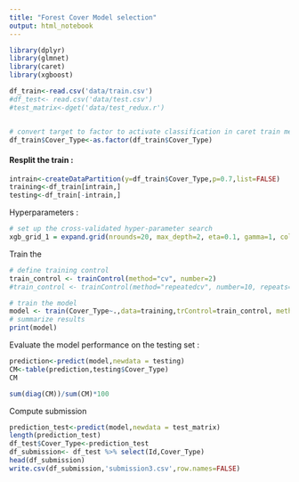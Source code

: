 ```yaml
---
title: "Forest Cover Model selection"
output: html_notebook
---
```




```r
library(dplyr)
library(glmnet)
library(caret)
library(xgboost)

```


```r

df_train<-read.csv('data/train.csv')
#df_test<- read.csv('data/test.csv')
#test_matrix<-dget('data/test_redux.r')


# convert target to factor to activate classification in caret train method :
df_train$Cover_Type<-as.factor(df_train$Cover_Type)

```

#### Resplit the train :
```r
intrain<-createDataPartition(y=df_train$Cover_Type,p=0.7,list=FALSE)
training<-df_train[intrain,]
testing<-df_train[-intrain,]
```

Hyperparameters :

```r
# set up the cross-validated hyper-parameter search
xgb_grid_1 = expand.grid(nrounds=20, max_depth=2, eta=0.1, gamma=1, colsample_bytree=0.4, min_child_weight=1, subsample = 1)
```


Train the 
```r

# define training control
train_control <- trainControl(method="cv", number=2)
#train_control <- trainControl(method="repeatedcv", number=10, repeats=3)

# train the model
model <- train(Cover_Type~.,data=training,trControl=train_control, method="xgbTree",tuneGrid=xgb_grid_1)
# summarize results
print(model)
```
Evaluate the model performance on the testing set :

```r
prediction<-predict(model,newdata = testing)
CM<-table(prediction,testing$Cover_Type)
CM

sum(diag(CM))/sum(CM)*100
```
Compute submission
```r
prediction_test<-predict(model,newdata = test_matrix)
length(prediction_test)
df_test$Cover_Type<-prediction_test
df_submission<- df_test %>% select(Id,Cover_Type)
head(df_submission)
write.csv(df_submission,'submission3.csv',row.names=FALSE)
```

